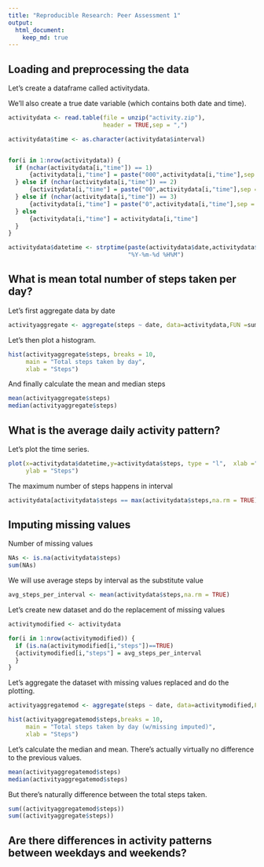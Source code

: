 ```yaml
---
title: "Reproducible Research: Peer Assessment 1"
output: 
  html_document:
    keep_md: true
---
```



## Loading and preprocessing the data


Let's create a dataframe called activitydata. 

We'll also create a true date variable (which contains both date and time).

```r

activitydata <- read.table(file = unzip("activity.zip"),
                           header = TRUE,sep = ",")

activitydata$time <- as.character(activitydata$interval)


for(i in 1:nrow(activitydata)) {
  if (nchar(activitydata[i,"time"]) == 1) 
      {activitydata[i,"time"] = paste("000",activitydata[i,"time"],sep = "")
  } else if (nchar(activitydata[i,"time"]) == 2) 
      {activitydata[i,"time"] = paste("00",activitydata[i,"time"],sep = "")
  } else if (nchar(activitydata[i,"time"]) == 3) 
      {activitydata[i,"time"] = paste("0",activitydata[i,"time"],sep = "")
  } else 
      {activitydata[i,"time"] = activitydata[i,"time"]
  }
}

activitydata$datetime <- strptime(paste(activitydata$date,activitydata$time),
                                  "%Y-%m-%d %H%M")

```

## What is mean total number of steps taken per day?

Let's first aggregate data by date


```r
activityaggregate <- aggregate(steps ~ date, data=activitydata,FUN =sum)
```

Let's then plot a histogram.

```r
hist(activityaggregate$steps, breaks = 10,  
     main = "Total steps taken by day", 
     xlab = "Steps")

```


And finally calculate the mean and median steps

```r
mean(activityaggregate$steps)
median(activityaggregate$steps)
```


## What is the average daily activity pattern?

Let's plot the time series. 


```r
plot(x=activitydata$datetime,y=activitydata$steps, type = "l",  xlab ="", 
     ylab = "Steps") 
```


The maximum number of steps happens in interval


```r
activitydata[activitydata$steps == max(activitydata$steps,na.rm = TRUE) & is.na(activitydata$steps) == FALSE,c("datetime","steps")]
```


## Imputing missing values

Number of missing values
```r
NAs <- is.na(activitydata$steps) 
sum(NAs)
```


We will use average steps by interval as the substitute value


```r
avg_steps_per_interval <- mean(activitydata$steps,na.rm = TRUE)
```


Let's create new dataset and do the replacement of missing values


```r
activitymodified <- activitydata

for(i in 1:nrow(activitymodified)) {
  if (is.na(activitymodified[i,"steps"])==TRUE) 
  {activitymodified[i,"steps"] = avg_steps_per_interval
  }
}

```



Let's aggregate the dataset with missing values replaced
and do the plotting.


```r

activityaggregatemod <- aggregate(steps ~ date, data=activitymodified,FUN =sum)

hist(activityaggregatemod$steps,breaks = 10,  
     main = "Total steps taken by day (w/missing imputed)", 
     xlab = "Steps")


```


Let's calculate the median and mean.  There's actually virtually
no difference to the previous values.

```r
mean(activityaggregatemod$steps)
median(activityaggregatemod$steps)

```

But there's naturally difference between the total steps taken.

```r
sum((activityaggregatemod$steps))
sum((activityaggregate$steps))

```





## Are there differences in activity patterns between weekdays and weekends?


